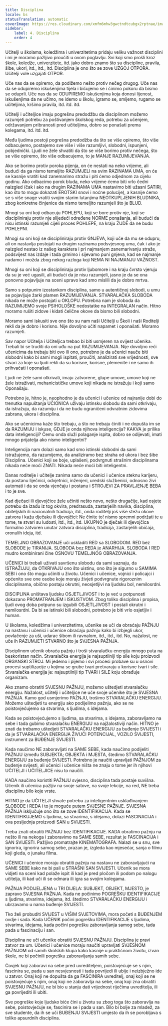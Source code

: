 ```yaml
---
title: Disciplina
locale: bs
statusTranslation: automatic
coverImage: https://res.cloudinary.com/xmfm6mhw3gwctndtcubgx2rptnae/image/upload/v1740337243/small_cover_educacion_fundamental_a051170f1c.webp
sidebar:
    label: 4. Disciplina
    order: 4
---
```

Učitelji u školama, koledžima i univerzitetima pridaju veliku važnost disciplini i mi je moramo pažljivo proučiti u ovom poglavlju. Svi koji smo prošli kroz škole, koledže, univerzitete, itd. jako dobro znamo što su discipline, pravila, šibe, ukori, itd., itd., itd. Disciplina je ono što se zove UZGOJ OTPORA. Učitelji vole uzgajati OTPOR.

Uče nas da se opiremo, da podižemo nešto protiv nečeg drugog. Uče nas da se odupiremo iskušenjima tijela i bičujemo se i činimo pokoru da bismo se oduprli. Uče nas da se ODUPIREMO iskušenjima koja donosi lijenost, iskušenjima da ne učimo, ne idemo u školu, igramo se, smijemo, rugamo se učiteljima, kršimo pravila, itd. itd. itd.

Učitelji i učiteljice imaju pogrešnu predodžbu da disciplinom možemo razumjeti potrebu za poštivanjem školskog reda, potrebu za učenjem, održavanjem pribranosti pred učiteljima, dobro se ponašati prema kolegama, itd. itd. itd.

Među ljudima postoji pogrešna predodžba da što se više opiremo, što više odbacujemo, postajemo sve više i više razumljivi, slobodni, ispunjeni, pobjednički. Ljudi ne žele shvatiti da što se više borimo protiv nečega, što se više opiremo, što više odbacujemo, to je MANJE RAZUMIJEVANJA.

Ako se borimo protiv poroka pijenja, on će nestati na neko vrijeme, ali budući da ga nismo temeljito RAZUMJELI na svim RAZINAMA UMA, on će se kasnije vratiti kad zanemarimo stražu i piti ćemo odjednom za cijelu godinu. Ako odbacimo porok bluda, neko vrijeme ćemo biti vrlo čedni naizgled (čak i ako na drugim RAZINAMA UMA nastavimo biti užasni SATIRI, kao što to mogu dokazati EROTSKI snovi i noćne polucije), a kasnije ćemo se s više snage vratiti svojim starim lutanjima NEOTKUPLJENIH BLUDNIKA, zbog konkretne činjenice da nismo temeljito razumjeli što je BLUD.

Mnogi su oni koji odbacuju POHLEPU, koji se bore protiv nje, koji se discipliniraju protiv nje slijedeći određene NORME ponašanja, ali budući da nisu istinski razumjeli cijeli proces POHLEPE, na kraju ŽUDE da ne budu POHLEPNI.

Mnogi su oni koji se discipliniraju protiv GNJEVA, koji uče da mu se odupru, ali on nastavlja postojati na drugim razinama podsvjesnog uma, čak i ako je naizgled nestao iz našeg karaktera i pri najmanjem zanemarivanju straže, podsvijest nas izdaje i tada grmimo i sijevamo puni gnjeva, kad se najmanje nadamo i možda zbog nekog razloga koji NEMA NI NAJMANJU VAŽNOST.

Mnogi su oni koji se discipliniraju protiv ljubomore i na kraju čvrsto vjeruju da su je već ugasili, ali budući da je nisu razumjeli, jasno je da se ona ponovno pojavljuje na sceni upravo kad smo mislili da je dobro mrtva.

Samo s potpunim izostankom disciplina, samo u autentičnoj slobodi, u umu se pojavljuje žarki plamen RAZUMIJEVANJA. STVARALAČKA SLOBODA nikada ne može postojati u OKLOPU. Potrebna nam je sloboda da RAZUMIJEMO svoje PSIHOLOŠKE nedostatke na INTEGRALAN način. Hitno moramo rušiti zidove i kidati čelične okove da bismo bili slobodni.

Moramo sami iskusiti sve ono što su nam naši Učitelji u Školi i naši Roditelji rekli da je dobro i korisno. Nije dovoljno učiti napamet i oponašati. Moramo razumjeti.

Sav napor Učitelja i Učiteljica trebao bi biti usmjeren na svijest učenika. Trebali bi se truditi da oni uđu na put RAZUMIJEVANJA. Nije dovoljno reći učenicima da trebaju biti ovo ili ono, potrebno je da učenici nauče biti slobodni kako bi sami mogli ispitati, proučiti, analizirati sve vrijednosti, sve stvari za koje su ljudi rekli da su korisne, korisne, plemenite i ne samo ih prihvaćati i oponašati.

Ljudi ne žele sami otkrivati, imaju zatvorene, glupe umove, umove koji ne žele istraživati, mehanicističke umove koji nikada ne istražuju i koji samo Oponašaju.

Potrebno je, hitno je, neophodno je da učenici i učenice od najranije dobi do trenutka napuštanja UČIONICA uživaju istinsku slobodu da sami otkrivaju, da istražuju, da razumiju i da ne budu ograničeni odvratnim zidovima zabrana, ukora i disciplina.

Ako se učenicima kaže što trebaju, a što ne trebaju činiti i ne dopušta im se da RAZUMIJU i iskuse, GDJE je onda njihova inteligencija? KAKVA je prilika data inteligenciji? Čemu onda služi polaganje ispita, dobro se odijevati, imati mnogo prijatelja ako nismo inteligentni?

Inteligencija nam dolazi samo kad smo istinski slobodni da sami istražujemo, da razumijemo, da analiziramo bez straha od ukora i bez šibe Disciplina. Učenici koji se boje, uplašeni, podvrgnuti strašnim disciplinama nikada neće moći ZNATI. Nikada neće moći biti inteligentni.

Danas roditelje i učitelje zanima samo da učenici i učenice steknu karijeru, da postanu liječnici, odvjetnici, inženjeri, uredski službenici, odnosno živi automati i da se onda vjenčaju i postanu i STROJEVI ZA PRAVLJENJE BEBA i to je sve.

Kad dječaci ili djevojčice žele učiniti nešto novo, nešto drugačije, kad osjete potrebu da izađu iz tog okvira, predrasuda, zastarjelih navika, disciplina, obiteljskih ili nacionalnih tradicija, itd., onda roditelji još više stežu okove zatvora i kažu dječaku ili djevojčici: Ne činite to! nismo spremni podržati te u tome, te stvari su ludosti, itd., itd., itd. UKUPNO je dječak ili djevojčica formalno zatvoren unutar zatvora disciplina, tradicija, zastarjelih običaja, oronulih ideja, itd.

TEMELJNO OBRAZOVANJE uči uskladiti RED sa SLOBODOM. RED bez SLOBODE je TIRANIJA. SLOBODA bez REDA je ANARHIJA. SLOBODA I RED mudro kombinirani čine OSNOVU TEMELJNOG OBRAZOVANJA.

UČENICI bi trebali uživati savršenu slobodu da sami saznaju, da ISTRAŽUJU, da OTKRIVAJU ono što uistinu, ono što je sigurno u SAMIMA SEBI i ono što mogu učiniti u životu. Učenici i učenice, vojnici i policajci i općenito sve one osobe koje moraju živjeti podvrgnute rigoroznim disciplinama, obično postaju okrutni, neosjetljivi na ljudsku bol, nemilosrdni.

DISCIPLINA uništava ljudsku OSJETLJIVOST i to je već u potpunosti dokazano PROMATRANJEM i ISKUSTVOM. Zbog toliko disciplina i propisa, ljudi ovog doba potpuno su izgubili OSJETLJIVOST i postali okrutni i nemilosrdni. Da bi se istinski bili slobodni, potrebno je biti vrlo osjetljiv i human.

U školama, koledžima i univerzitetima, učenike se uči da obraćaju PAŽNJU na nastavu i učenici i učenice obraćaju pažnju kako bi izbjegli ukor, povlačenje za uši, udarac šibom ili ravnalom, itd., itd., itd. No, nažalost, ne uče ih RAZUMJETI STVARNO što je SVJESNA PAŽNJA.

Disciplinom učenik obraća pažnju i troši stvaralačku energiju mnogo puta na beskoristan način. Stvaralačka energija je najsuptilniji tip sile koju proizvodi ORGANSKI STROJ. Mi jedemo i pijemo i svi procesi probave su u osnovi procesi suptilizacije u kojima se grube tvari pretvaraju u korisne tvari i sile. Stvaralačka energija je: najsuptilniji tip TVARI i SILE koju obrađuje organizam.

Ako znamo obratiti SVJESNU PAŽNJU, možemo uštedjeti stvaralačku energiju. Nažalost, učitelji i učiteljice ne uče svoje učenike što je SVJESNA PAŽNJA. Kamo god usmjerimo PAŽNJU, trošimo STVARALAČKU ENERGIJU. Možemo uštedjeti tu energiju ako podijelimo pažnju, ako se ne poistovjećujemo sa stvarima, s ljudima, s idejama.

Kada se poistovjećujemo s ljudima, sa stvarima, s idejama, zaboravljamo na sebe i tada gubimo stvaralačku ENERGIJU na najžalostiviji način. HITNO je znati da trebamo uštedjeti STVARALAČKU ENERGIJU za buđenje SVIJESTI i da je STVARALAČKA ENERGIJA ŽIVUĆI POTENCIJAL, VOZILO SVIJESTI, instrument za BUĐENJE SVIJESTI.

Kada naučimo NE zaboravljati na SAME SEBE, kada naučimo podijeliti PAŽNJU između SUBJEKTA; OBJEKTA i MJESTA, štedimo STVARALAČKU ENERGIJU za buđenje SVIJESTI. Potrebno je naučiti upravljati PAŽNJOM za buđenje svijesti, ali učenici i učenice ništa ne znaju o tome jer ih njihovi UČITELJI i UČITELJICE nisu to naučili.

KADA naučimo koristiti PAŽNJU svjesno, disciplina tada postaje suvišna. Učenik ili učenica pažljiv na svoje satove, na svoje lekcije, na red, NE treba disciplinu bilo koje vrste.

HITNO je da UČITELJI shvate potrebu za inteligentnim usklađivanjem SLOBODE i REDA i to je moguće putem SVJESNE PAŽNJE. SVJESNA PAŽNJA isključuje ono što se zove IDENTIFIKACIJA. Kada se IDENTIFIKUJEMO s ljudima, sa stvarima, s idejama, dolazi FASCINACIJA i ova posljednja proizvodi SAN u SVIJESTI.

Treba znati obratiti PAŽNJU bez IDENTIFIKACIJE. KADA obratimo pažnju na nešto ili na nekoga i zaboravimo na SAME SEBE, rezultat je FASCINACIJA i SAN SVIJESTI. Pažljivo promatrajte KINEMATOGRAFA. Nalazi se u snu, sve ignorira, ignorira samog sebe, prazan je, izgleda kao mjesečar, sanja o filmu koji gleda, o junaku filma.

UČENICI i učenice moraju obratiti pažnju na nastavu ne zaboravljajući na SAME SEBE kako ne bi pali u STRAŠNI SAN SVIJESTI. Učenik se mora vidjeti na sceni kad polaže ispit ili kad je pred pločom ili podom po nalogu učitelja, ili kad uči ili se odmara ili igra sa svojim kolegama.

PAŽNJA PODIJELJENA u TRI DIJELA: SUBJEKT, OBJEKT, MJESTO, je zapravo SVJESNA PAŽNJA. Kada ne počinimo POGREŠKU IDENTIFIKACIJE s ljudima, stvarima, idejama, itd. štedimo STVARALAČKU ENERGIJU i ubrzavamo u nama buđenje SVIJESTI.

Tko želi probuditi SVIJEST u VIŠIM SVJETOVIMA, mora početi s BUĐENJEM ovdje i sada. Kada UČENIK počini pogrešku IDENTIFIKACIJE s ljudima, stvarima, idejama, kada počini pogrešku zaboravljanja samog sebe, tada pada u fascinaciju i san.

Disciplina ne uči učenike obratiti SVJESNU PAŽNJU. Disciplina je pravi zatvor za um. Učenici i učenice moraju naučiti upravljati SVJESNOM PAŽNJOM od samih školskih klupa kako kasnije u praktičnom životu, izvan škole, ne bi počinili pogrešku zaboravljanja samih sebe.

Čovjek koji zaboravi na sebe pred uvrediteljem, poistovjećuje se s njim, fascinira se, pada u san nesvjesnosti i tada povrijedi ili ubije i neizbježno ide u zatvor. Onaj koji ne dopušta da ga FASCINIRA uvreditelj, onaj koji se ne poistovjećuje s njim, onaj koji ne zaboravlja na sebe, onaj koji zna obratiti SVJESNU PAŽNJU, ne bi bio u stanju dati vrijednost riječima uvreditelja, ili ga povrijediti ili ubiti.

Sve pogreške koje ljudsko biće čini u životu su zbog toga što zaboravlja na sebe, poistovjećuje se, fascinira se i pada u san. Bilo bi bolje za mladež, za sve studente, da ih se uči BUĐENJU SVIJESTI umjesto da ih se porobljava s toliko apsurdnih disciplina.


